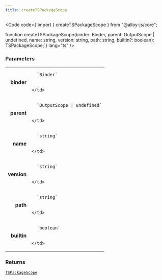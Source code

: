 ```yaml
---
title: createTSPackageScope
---
```







<Code code={`import { createTSPackageScope } from "@alloy-js/core";

function createTSPackageScope(binder: Binder, parent: OutputScope | undefined, name: string, version: string, path: string, builtin?: boolean): TSPackageScope;`} lang="ts" />

### Parameters

<table>
  <tr>
    <td style="text-align: right;font-weight: bold;">binder</td>
    <td>
    
      `Binder`
      
      
    </td>
  </tr>
  <tr>
    <td style="text-align: right;font-weight: bold;">parent</td>
    <td>
    
      `OutputScope | undefined`
      
      
    </td>
  </tr>
  <tr>
    <td style="text-align: right;font-weight: bold;">name</td>
    <td>
    
      `string`
      
      
    </td>
  </tr>
  <tr>
    <td style="text-align: right;font-weight: bold;">version</td>
    <td>
    
      `string`
      
      
    </td>
  </tr>
  <tr>
    <td style="text-align: right;font-weight: bold;">path</td>
    <td>
    
      `string`
      
      
    </td>
  </tr>
  <tr>
    <td style="text-align: right;font-weight: bold;">builtin</td>
    <td>
    
      `boolean`
      
      
    </td>
  </tr>
</table>



### Returns

<code><a href="/reference/typescript/types/tspackagescope/">TSPackageScope</a></code>








